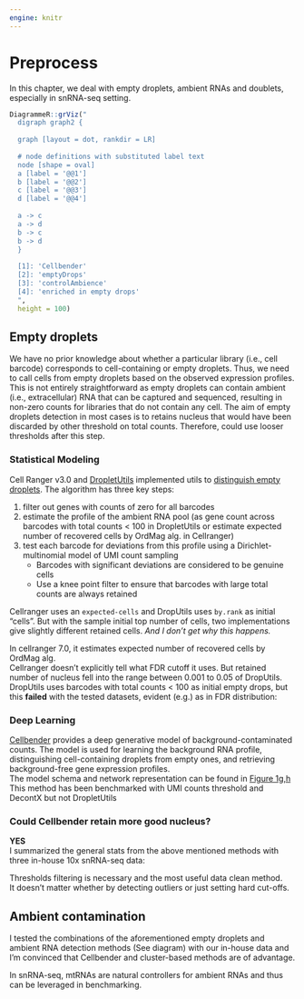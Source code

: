 ```yaml
---
engine: knitr
---
```

# Preprocess {#sec-preprocess}
In this chapter, we deal with empty droplets, ambient RNAs and doublets, especially in snRNA-seq setting.
```r
DiagrammeR::grViz("
  digraph graph2 {
  
  graph [layout = dot, rankdir = LR]
  
  # node definitions with substituted label text
  node [shape = oval]
  a [label = '@@1']
  b [label = '@@2']
  c [label = '@@3']
  d [label = '@@4']
  
  a -> c
  a -> d
  b -> c
  b -> d
  }
  
  [1]: 'Cellbender'
  [2]: 'emptyDrops'
  [3]: 'controlAmbience'
  [4]: 'enriched in empty drops'
  ",
  height = 100)
```

## Empty droplets
We have no prior knowledge about whether a particular library (i.e., cell barcode) corresponds to cell-containing or empty droplets. Thus, we need to call cells from empty droplets based on the observed expression profiles. This is not entirely straightforward as empty droplets can contain ambient (i.e., extracellular) RNA that can be captured and sequenced, resulting in non-zero counts for libraries that do not contain any cell.
The aim of empty droplets detection in most cases is to retains nucleus that would have been discarded by other threshold on total counts. Therefore, could use looser thresholds after this step.

### Statistical Modeling
Cell Ranger v3.0 and [DropletUtils](https://bioconductor.org/packages/release/bioc/html/DropletUtils.html) implemented utils to [distinguish empty droplets](https://genomebiology.biomedcentral.com/articles/10.1186/s13059-019-1662-y). The algorithm has three key steps:

1. filter out genes with counts of zero for all barcodes
2. estimate the profile of the ambient RNA pool (as gene count across barcodes with total counts < 100 in DropletUtils or estimate expected number of recovered cells by OrdMag alg. in Cellranger)
3. test each barcode for deviations from this profile using a Dirichlet-multinomial model of UMI count sampling 
    + Barcodes with significant deviations are considered to be genuine cells 
    + Use a knee point filter to ensure that barcodes with large total counts are always retained

Cellranger uses an `expected-cells` and DropUtils uses `by.rank` as initial "cells". But with the sample initial top number of cells, two implementations give slightly different retained cells. _And I don't get why this happens._  

:::: {.infobox .notes data-latex="notes"}
In cellranger 7.0, it estimates expected number of recovered cells by OrdMag alg. <span style="color: white;">But I didn't get to use this method.</span>  
Cellranger doesn't explicitly tell what FDR cutoff it uses. But retained number of nucleus fell into the range between 0.001 to 0.05 of DropUtils.  
DropUtils uses barcodes with total counts < 100 as initial empty drops, but this **failed** with the tested datasets, evident (e.g.) as in FDR distribution:

::::

### Deep Learning
[Cellbender](https://cellbender.readthedocs.io/en/latest/) provides a deep generative model of background-contaminated counts. The model is used for learning the background RNA profile, distinguishing cell-containing droplets from empty ones, and retrieving background-free gene expression profiles.  
The model schema and network representation can be found in [Figure 1g,h](https://www.biorxiv.org/content/10.1101/791699v2.full.pdf)  
This method has been benchmarked with UMI counts threshold and DecontX but not DropletUtils

### Could Cellbender retain more good nucleus?
__YES__  
I summarized the general stats from the above mentioned methods with three in-house 10x snRNA-seq data:

:::: {.infobox .notes data-latex="notes"}
Thresholds filtering is necessary and the most useful data clean method.  
It doesn't matter whether by detecting outliers or just setting hard cut-offs.
::::


## Ambient contamination

I tested the combinations of the aforementioned empty droplets and ambient RNA detection methods (See diagram) with our in-house data and I'm convinced that Cellbender and cluster-based methods are of advantage.  

In snRNA-seq, mtRNAs are natural controllers for ambient RNAs and thus can be leveraged in benchmarking.
